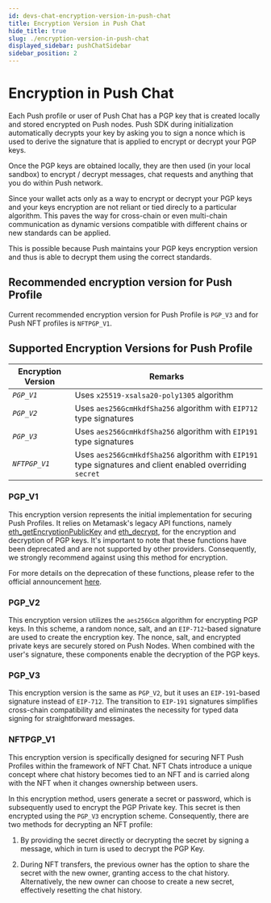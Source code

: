 ```yaml
---
id: devs-chat-encryption-version-in-push-chat
title: Encryption Version in Push Chat
hide_title: true
slug: ./encryption-version-in-push-chat
displayed_sidebar: pushChatSidebar
sidebar_position: 2
---
```


# Encryption in Push Chat

Each Push profile or user of Push Chat has a PGP key that is created locally and stored encrypted on Push nodes. Push SDK during initialization automatically decrypts your key by asking you to sign a nonce which is used to derive the signature that is applied to encrypt or decrypt your PGP keys.

Once the PGP keys are obtained locally, they are then used (in your local sandbox) to encrypt / decrypt messages, chat requests and anything that you do within Push network.

Since your wallet acts only as a way to encrypt or decrypt your PGP keys and your keys encryption are not reliant or tied direcly to a particular algorithm. This paves the way for cross-chain or even multi-chain communication as dynamic versions compatible with different chains or new standards can be applied.

This is possible because Push maintains your PGP keys encryption version and thus is able to decrypt them using the correct standards.

## Recommended encryption version for Push Profile

Current recommended encryption version for Push Profile is `PGP_V3` and for Push NFT profiles is `NFTPGP_V1`.

## Supported Encryption Versions for Push Profile

| Encryption Version | Remarks                                                                                                   |
| ------------------ | --------------------------------------------------------------------------------------------------------- |
| _`PGP_V1`_         | Uses `x25519-xsalsa20-poly1305` algorithm                                                                 |
| _`PGP_V2`_         | Uses `aes256GcmHkdfSha256` algorithm with `EIP712` type signatures                                        |
| _`PGP_V3`_         | Uses `aes256GcmHkdfSha256` algorithm with `EIP191` type signatures                                        |
| _`NFTPGP_V1`_      | Uses `aes256GcmHkdfSha256` algorithm with `EIP191` type signatures and client enabled overriding `secret` |

### PGP_V1

This encryption version represents the initial implementation for securing Push Profiles. It relies on Metamask's legacy API functions, namely [eth_getEncryptionPublicKey](https://docs.metamask.io/wallet/reference/eth_getencryptionpublickey/) and [eth_decrypt](https://docs.metamask.io/wallet/reference/eth_decrypt/), for the encryption and decryption of PGP keys. It's important to note that these functions have been deprecated and are not supported by other providers. Consequently, we strongly recommend against using this method for encryption.

For more details on the deprecation of these functions, please refer to the official announcement [here](https://medium.com/metamask/metamask-api-method-deprecation-2b0564a84686).

### PGP_V2

This encryption version utilizes the `aes256Gcm` algorithm for encrypting PGP keys. In this scheme, a random nonce, salt, and an `EIP-712`-based signature are used to create the encryption key. The nonce, salt, and encrypted private keys are securely stored on Push Nodes. When combined with the user's signature, these components enable the decryption of the PGP keys.

### PGP_V3

This encryption version is the same as `PGP_V2`, but it uses an `EIP-191`-based signature instead of `EIP-712`. The transition to `EIP-191` signatures simplifies cross-chain compatibility and eliminates the necessity for typed data signing for straightforward messages.

### NFTPGP_V1

This encryption version is specifically designed for securing NFT Push Profiles within the framework of NFT Chat. NFT Chats introduce a unique concept where chat history becomes tied to an NFT and is carried along with the NFT when it changes ownership between users.

In this encryption method, users generate a secret or password, which is subsequently used to encrypt the PGP Private key. This secret is then encrypted using the `PGP_V3` encryption scheme. Consequently, there are two methods for decrypting an NFT profile:

1. By providing the secret directly or decrypting the secret by signing a message, which in turn is used to decrypt the PGP Key.

2. During NFT transfers, the previous owner has the option to share the secret with the new owner, granting access to the chat history. Alternatively, the new owner can choose to create a new secret, effectively resetting the chat history.
